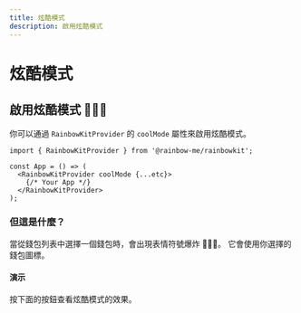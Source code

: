 ```yaml
---
title: 炫酷模式
description: 啟用炫酷模式
---
```


# 炫酷模式

## 啟用炫酷模式 🌈🌈🌈

你可以通過 `RainbowKitProvider` 的 `coolMode` 屬性來啟用炫酷模式。

```tsx
import { RainbowKitProvider } from '@rainbow-me/rainbowkit';

const App = () => (
  <RainbowKitProvider coolMode {...etc}>
    {/* Your App */}
  </RainbowKitProvider>
);
```

### 但這是什麼？

當從錢包列表中選擇一個錢包時，會出現表情符號爆炸 🌈🌈🌈。 它會使用你選擇的錢包圖標。

#### 演示

按下面的按鈕查看炫酷模式的效果。

<CoolMode />
